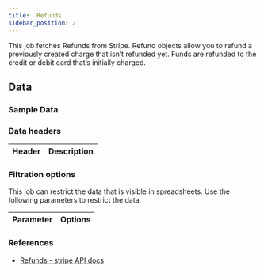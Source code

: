 ```yaml
---
title:  Refunds
sidebar_position: 2
---
```


This job fetches Refunds from Stripe. Refund objects allow you to refund a previously created charge that isn’t refunded yet. Funds are refunded to the credit or debit card that’s initially charged.

<AddJob
  template="gsheet_stripe_refunds" 
/>

## Data

### Sample Data

<Gsheet
  src="https://docs.google.com/spreadsheets/d/1yiCWVI4oGzIPUBR2Emm2YJGfpisbRnxShpuFw1MVqzE/edit#gid=2137988270"
/>


### Data headers 

| Header           | Description                                              |
|------------------|----------------------------------------------------------|




### Filtration options 

This job can restrict the data that is visible in spreadsheets. Use the following parameters to restrict the data.

| Parameter | Options |
|----|----|



### References
- [Refunds - stripe API docs](https://docs.stripe.com/api/refunds)